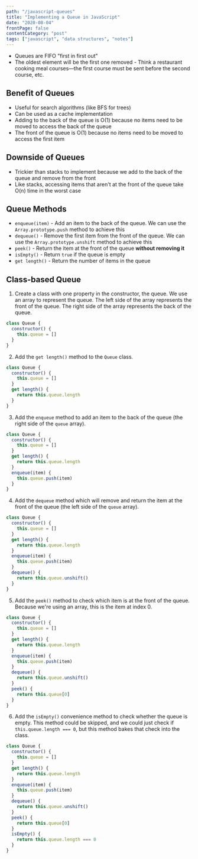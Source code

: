 ```yaml
---
path: "/javascript-queues"
title: "Implementing a Queue in JavaScript"
date: "2020-08-04"
frontPage: false
contentCategory: "post"
tags: ["javascript", "data structures", "notes"]
---
```


- Queues are FIFO "first in first out"
- The oldest element will be the first one removed - Think a restaurant cooking meal courses&mdash;the first course must be sent before the second course, etc.

## Benefit of Queues

- Useful for search algorithms (like BFS for trees)
- Can be used as a cache implementation
- Adding to the back of the queue is O(1) because no items need to be moved to access the back of the queue
- The front of the queue is O(1) because no items need to be moved to access the first item

## Downside of Queues

- Trickier than stacks to implement because we add to the back of the queue and remove from the front
- Like stacks, accessing items that aren't at the front of the queue take O(n) time in the worst case

## Queue Methods

- `enqueue(item)` - Add an item to the back of the queue. We can use the `Array.prototype.push` method to achieve this
- `dequeue()` - Remove the first item from the front of the queue. We can use the `Array.prototype.unshift` method to achieve this
- `peek()` - Return the item at the front of the queue **without removing it**
- `isEmpty()` - Return `true` if the queue is empty
- `get length()` - Return the number of items in the queue

## Class-based Queue

1. Create a class with one property in the constructor, the queue. We use an array to represent the queue. The left side of the array represents the front of the queue. The right side of the array represents the back of the queue.

```js
class Queue {
  constructor() {
    this.queue = []
  }
}
```

2. Add the `get length()` method to the `Queue` class.

```js
class Queue {
  constructor() {
    this.queue = []
  }
  get length() {
    return this.queue.length
  }
}
```

3. Add the `enqueue` method to add an item to the back of the queue (the right side of the `queue` array).

```js
class Queue {
  constructor() {
    this.queue = []
  }
  get length() {
    return this.queue.length
  }
  enqueue(item) {
    this.queue.push(item)
  }
}
```

4. Add the `dequeue` method which will remove and return the item at the front of the queue (the left side of the `queue` array).

```js
class Queue {
  constructor() {
    this.queue = []
  }
  get length() {
    return this.queue.length
  }
  enqueue(item) {
    this.queue.push(item)
  }
  dequeue() {
    return this.queue.unshift()
  }
}
```

5. Add the `peek()` method to check which item is at the front of the queue. Because we're using an array, this is the item at index 0.

```js
class Queue {
  constructor() {
    this.queue = []
  }
  get length() {
    return this.queue.length
  }
  enqueue(item) {
    this.queue.push(item)
  }
  dequeue() {
    return this.queue.unshift()
  }
  peek() {
    return this.queue[0]
  }
}
```

6. Add the `isEmpty()` convenience method to check whether the queue is empty. This method could be skipped, and we could just check if `this.queue.length === 0`, but this method bakes that check into the class.

```js
class Queue {
  constructor() {
    this.queue = []
  }
  get length() {
    return this.queue.length
  }
  enqueue(item) {
    this.queue.push(item)
  }
  dequeue() {
    return this.queue.unshift()
  }
  peek() {
    return this.queue[0]
  }
  isEmpty() {
    return this.queue.length === 0
  }
}
```
